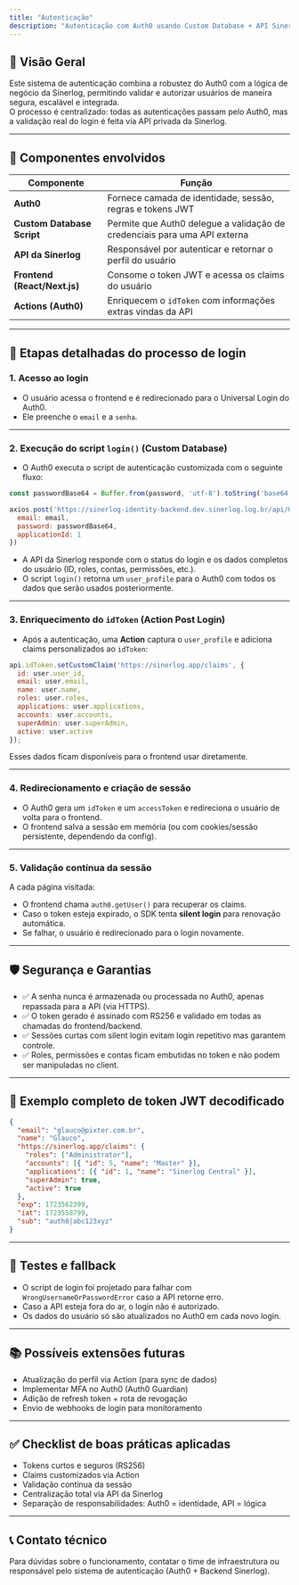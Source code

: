 ```yaml
---
title: "Autenticação"
description: "Autenticação com Auth0 usando Custom Database + API Sinerlog"
---
```


## 🧭  Visão Geral

Este sistema de autenticação combina a robustez do Auth0 com a lógica de negócio da Sinerlog, permitindo validar e autorizar usuários de maneira segura, escalável e integrada.\
O processo é centralizado: todas as autenticações passam pelo Auth0, mas a validação real do login é feita via API privada da Sinerlog.

---

## 🧩  Componentes envolvidos

| Componente                   | Função                                                                    |
| ---------------------------- | ------------------------------------------------------------------------- |
| **Auth0**                    | Fornece camada de identidade, sessão, regras e tokens JWT                 |
| **Custom Database Script**   | Permite que Auth0 delegue a validação de credenciais para uma API externa |
| **API da Sinerlog**          | Responsável por autenticar e retornar o perfil do usuário                 |
| **Frontend (React/Next.js)** | Consome o token JWT e acessa os claims do usuário                         |
| **Actions (Auth0)**          | Enriquecem o `idToken` com informações extras vindas da API               |

---

## 🔐  Etapas detalhadas do processo de login

### 1. Acesso ao login

- O usuário acessa o frontend e é redirecionado para o Universal Login do Auth0.
- Ele preenche o `email` e a `senha`.

---

### 2. Execução do script `login()` (Custom Database)

- O Auth0 executa o script de autenticação customizada com o seguinte fluxo:

```js
const passwordBase64 = Buffer.from(password, 'utf-8').toString('base64');

axios.post('https://sinerlog-identity-backend.dev.sinerlog.log.br/api/User/authorize', {
  email: email,
  password: passwordBase64,
  applicationId: 1
})
```

- A API da Sinerlog responde com o status do login e os dados completos do usuário (ID, roles, contas, permissões, etc.).
- O script `login()` retorna um `user_profile` para o Auth0 com todos os dados que serão usados posteriormente.

---

### 3. Enriquecimento do `idToken` (Action Post Login)

- Após a autenticação, uma **Action** captura o `user_profile` e adiciona claims personalizados ao `idToken`:

```js
api.idToken.setCustomClaim('https://sinerlog.app/claims', {
  id: user.user_id,
  email: user.email,
  name: user.name,
  roles: user.roles,
  applications: user.applications,
  accounts: user.accounts,
  superAdmin: user.superAdmin,
  active: user.active
});
```

Esses dados ficam disponíveis para o frontend usar diretamente.

---

### 4. Redirecionamento e criação de sessão

- O Auth0 gera um `idToken` e um `accessToken` e redireciona o usuário de volta para o frontend.
- O frontend salva a sessão em memória (ou com cookies/sessão persistente, dependendo da config).

---

### 5. Validação contínua da sessão

A cada página visitada:

- O frontend chama `auth0.getUser()` para recuperar os claims.
- Caso o token esteja expirado, o SDK tenta **silent login** para renovação automática.
- Se falhar, o usuário é redirecionado para o login novamente.

---

## 🛡️ Segurança e Garantias

- ✅ A senha nunca é armazenada ou processada no Auth0, apenas repassada para a API (via HTTPS).
- ✅ O token gerado é assinado com RS256 e validado em todas as chamadas do frontend/backend.
- ✅ Sessões curtas com silent login evitam login repetitivo mas garantem controle.
- ✅ Roles, permissões e contas ficam embutidas no token e não podem ser manipuladas no client.

---

## 🧠 Exemplo completo de token JWT decodificado

```json
{
  "email": "glauco@pixter.com.br",
  "name": "Glauco",
  "https://sinerlog.app/claims": {
    "roles": ["Administrator"],
    "accounts": [{ "id": 5, "name": "Master" }],
    "applications": [{ "id": 1, "name": "Sinerlog Central" }],
    "superAdmin": true,
    "active": true
  },
  "exp": 1723562399,
  "iat": 1723558799,
  "sub": "auth0|abc123xyz"
}
```

---

## 🧪 Testes e fallback

- O script de login foi projetado para falhar com `WrongUsernameOrPasswordError` caso a API retorne erro.
- Caso a API esteja fora do ar, o login não é autorizado.
- Os dados do usuário só são atualizados no Auth0 em cada novo login.

---

## 📚 Possíveis extensões futuras

- Atualização do perfil via Action (para sync de dados)
- Implementar MFA no Auth0 (Auth0 Guardian)
- Adição de refresh token \+ rota de revogação
- Envio de webhooks de login para monitoramento

---

## ✅ Checklist de boas práticas aplicadas

- Tokens curtos e seguros (RS256)
- Claims customizados via Action
- Validação contínua da sessão
- Centralização total via API da Sinerlog
- Separação de responsabilidades: Auth0 = identidade, API = lógica

---

## 📞 Contato técnico

Para dúvidas sobre o funcionamento, contatar o time de infraestrutura ou responsável pelo sistema de autenticação (Auth0 \+ Backend Sinerlog).